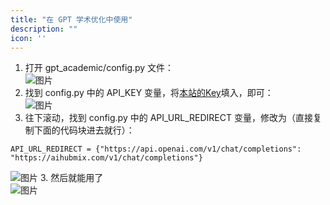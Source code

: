 ```yaml
---
title: "在 GPT 学术优化中使用"
description: ""
icon: ''
---
```


1. 打开 gpt_academic/config.py 文件：  
![图片](/media/cn/image16.png) 
1. 找到 config.py 中的 API_KEY 变量，将[本站的Key](https://aihubmix.com/token)填入，即可：  
![图片](/media/cn/image17.png) 
2. 往下滚动，找到 config.py 中的 API_URL_REDIRECT 变量，修改为（直接复制下面的代码块进去就行）：  
```
API_URL_REDIRECT = {"https://api.openai.com/v1/chat/completions": "https://aihubmix.com/v1/chat/completions"}
```
![图片](/media/cn/image18.png) 
3. 然后就能用了  
![图片](/media/cn/image19.png) 
